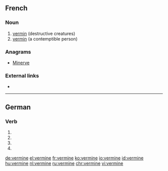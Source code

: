 ==French==

===Noun===
{{fr-noun|f|-}}

# [[vermin]] (destructive creatures)
# [[vermin]] (a contemptible person)

===Anagrams===
* [[Minerve#French|Minerve]]

===External links===
* {{R:TLFi}}

----

==German==

===Verb===
{{head|de}}

# {{de-verb form of|verminen|1|s|g}}
# {{de-verb form of|verminen|1|s|k1}}
# {{de-verb form of|verminen|3|s|k1}}
# {{de-verb form of|verminen|i|s}}

[[de:vermine]]
[[el:vermine]]
[[fr:vermine]]
[[ko:vermine]]
[[io:vermine]]
[[id:vermine]]
[[hu:vermine]]
[[nl:vermine]]
[[ru:vermine]]
[[chr:vermine]]
[[vi:vermine]]